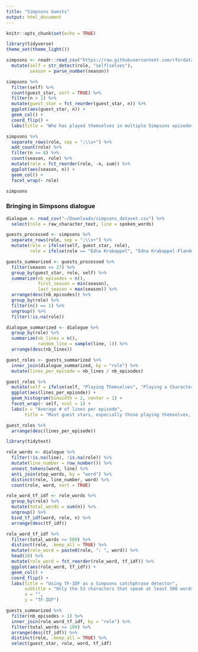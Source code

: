 ```yaml
---
title: "Simpsons Guests"
output: html_document
---
```


```r
knitr::opts_chunk$set(echo = TRUE)
```

```r
library(tidyverse)
theme_set(theme_light())

simpsons <- readr::read_csv("https://raw.githubusercontent.com/rfordatascience/tidytuesday/master/data/2019/2019-08-27/simpsons-guests.csv") %>%
  mutate(self = str_detect(role, "self|selves"),
         season = parse_number(season))
```

```r
simpsons %>%
  filter(self) %>%
  count(guest_star, sort = TRUE) %>%
  filter(n > 1) %>%
  mutate(guest_star = fct_reorder(guest_star, n)) %>%
  ggplot(aes(guest_star, n)) +
  geom_col() +
  coord_flip() +
  labs(title = "Who has played themselves in multiple Simpsons episodes?")
```

```r
simpsons %>%
  separate_rows(role, sep = ";\\s+") %>%
  add_count(role) %>%
  filter(n >= 8) %>%
  count(season, role) %>%
  mutate(role = fct_reorder(role, -n, sum)) %>%
  ggplot(aes(season, n)) +
  geom_col() +
  facet_wrap(~ role)
```

```r
simpsons
```

### Bringing in Simpsons dialogue

```r
dialogue <- read_csv("~/Downloads/simpsons_dataset.csv") %>%
  select(role = raw_character_text, line = spoken_words)

guests_processed <- simpsons %>%
  separate_rows(role, sep = ";\\s+") %>%
  mutate(role = ifelse(self, guest_star, role),
         role = ifelse(role == "Edna Krabappel", "Edna Krabappel-Flanders", role))

guests_summarized <- guests_processed %>%
  filter(season <= 27) %>%
  group_by(guest_star, role, self) %>%
  summarize(nb_episodes = n(),
            first_season = min(season),
            last_season = max(season)) %>%
  arrange(desc(nb_episodes)) %>%
  group_by(role) %>%
  filter(n() == 1) %>%
  ungroup() %>%
  filter(!is.na(role))

dialogue_summarized <- dialogue %>%
  group_by(role) %>%
  summarize(nb_lines = n(),
            random_line = sample(line, 1)) %>%
  arrange(desc(nb_lines))

guest_roles <- guests_summarized %>%
  inner_join(dialogue_summarized, by = "role") %>%
  mutate(lines_per_episode = nb_lines / nb_episodes)

guest_roles %>%
  mutate(self = ifelse(self, "Playing Themselves", "Playing a Character")) %>%
  ggplot(aes(lines_per_episode)) +
  geom_histogram(binwidth = 2, center = 1) +
  facet_wrap(~ self, ncol = 1) +
  labs(x = "Average # of lines per episode",
       title = "Most guest stars, especially those playing themselves, have relatively few lines per episode")

guest_roles %>%
  arrange(desc(lines_per_episode))
```

```r
library(tidytext)

role_words <- dialogue %>%
  filter(!is.na(line), !is.na(role)) %>%
  mutate(line_number = row_number()) %>%
  unnest_tokens(word, line) %>%
  anti_join(stop_words, by = "word") %>%
  distinct(role, line_number, word) %>%
  count(role, word, sort = TRUE)

role_word_tf_idf <- role_words %>%
  group_by(role) %>%
  mutate(total_words = sum(n)) %>%
  ungroup() %>%
  bind_tf_idf(word, role, n) %>%
  arrange(desc(tf_idf))

role_word_tf_idf %>%
  filter(total_words >= 500) %>%
  distinct(role, .keep_all = TRUE) %>%
  mutate(role_word = paste0(role, ": ", word)) %>%
  head(20) %>%
  mutate(role_word = fct_reorder(role_word, tf_idf)) %>%
  ggplot(aes(role_word, tf_idf)) +
  geom_col() +
  coord_flip() +
  labs(title = "Using TF-IDF as a Simpsons catchphrase detector",
       subtitle = "Only the 53 characters that speak at least 500 words in 27 seasons",
       x = "",
       y = "TF-IDF")
```

```r
guests_summarized %>%
  filter(nb_episodes > 1) %>%
  inner_join(role_word_tf_idf, by = "role") %>%
  filter(total_words >= 100) %>%
  arrange(desc(tf_idf)) %>%
  distinct(role, .keep_all = TRUE) %>%
  select(guest_star, role, word, tf_idf)
```






